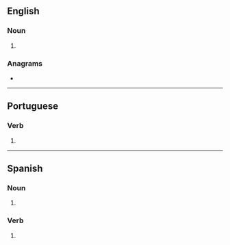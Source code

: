 {{also|trancés}}
==English==

===Noun===
{{head|en|noun form}}

# {{plural of|en|trance}}

===Anagrams===
* {{anagrams|en|a=acenrst|Canters|Castner|Cretans|canters|carnets|nectars|recants|scanter|tanrecs}}

----

==Portuguese==

===Verb===
{{head|pt|verb form}}

# {{pt-verb-form-of|trançar}}

----

==Spanish==

===Noun===
{{head|es|noun form|g=m-p}}

# {{noun form of|es|trance||p}}

===Verb===
{{head|es|verb form}}

# {{es-verb form of|tranzar}}
